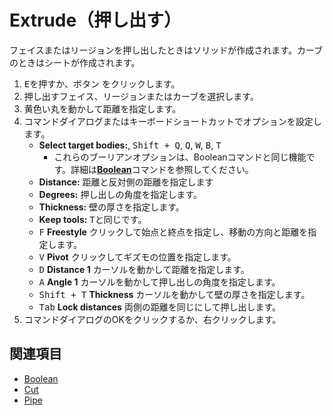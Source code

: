 
# Extrude（押し出す）

<Reference shortcut="E" command="Extrude" button="コマンドバー右" />

フェイスまたはリージョンを押し出したときはソリッドが作成されます。カーブのときはシートが作成されます。

1. <kbd>E</kbd>を押すか、ボタン <ButtonIcon type="button-extrude" /> をクリックします。
2. 押し出すフェイス、リージョンまたはカーブを選択します。
3. 黄色い丸を動かして距離を指定します。
4. コマンドダイアログまたはキーボードショートカットでオプションを設定します。 
   - **Select target bodies:**, <kbd>Shift + Q</kbd>, <kbd>Q</kbd>, <kbd>W</kbd>,  <kbd>B</kbd>,  <kbd>T</kbd>
      - これらのブーリアンオプションは、Booleanコマンドと同じ機能です。詳細は[**Boolean**](./boolean)コマンドを参照してください。
   - **Distance:** 距離と反対側の距離を指定します
   - **Degrees:** 押し出しの角度を指定します。
   - **Thickness:** 壁の厚さを指定します。
   - **Keep tools:** <kbd>T</kbd>と同じです。
   - <kbd>F</kbd> **Freestyle** クリックして始点と終点を指定し、移動の方向と距離を指定します。
   - <kbd>V</kbd> **Pivot** クリックしてギズモの位置を指定します。
   - <kbd>D</kbd> **Distance 1** カーソルを動かして距離を指定します。
   - <kbd>A</kbd> **Angle 1** カーソルを動かして押し出しの角度を指定します。
   - <kbd>Shift + T</kbd> **Thickness** カーソルを動かして壁の厚さを指定します。
   - <kbd>Tab</kbd> **Lock distances** 両側の距離を同じにして押し出します。
5. コマンドダイアログのOKをクリックするか、右クリックします。

## 関連項目
- [Boolean](./boolean)
- [Cut](./cut)
- [Pipe](./pipe)















